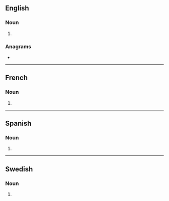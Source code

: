 {{also|Tsunamis|tsunâmis|tsunami's}}
==English==

===Noun===
{{head|en|noun form}}

# {{plural of|en|tsunami}}

===Anagrams===
* {{anagrams|en|a=aimnsstu|Mustains|Smutsian}}

----

==French==

===Noun===
{{head|fr|noun form|g=?}}

# {{plural of|fr|tsunami}}

----

==Spanish==

===Noun===
{{head|es|noun form}}

# {{plural of|es|tsunami}}

----

==Swedish==

===Noun===
{{head|sv|noun form}}

# {{sv-noun-form-indef-gen|tsunami}}